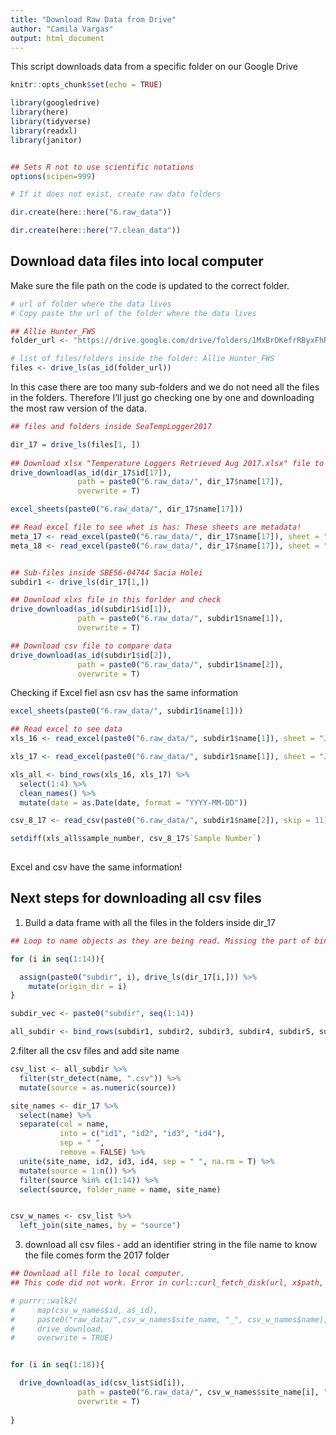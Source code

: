 ```yaml
---
title: "Download Raw Data from Drive"
author: "Camila Vargas"
output: html_document
---
```


This script downloads data from a specific folder on our Google Drive

```r
knitr::opts_chunk$set(echo = TRUE)

library(googledrive)
library(here)
library(tidyverse)
library(readxl)
library(janitor)


## Sets R not to use scientific notations
options(scipen=999) 

# If it does not exist, create raw data folders 

dir.create(here::here("6.raw_data"))

dir.create(here::here("7.clean_data"))


```

## Download data files into local computer

Make sure the file path on the code is updated to the correct folder.


```r
# url of folder where the data lives
# Copy paste the url of the folder where the data lives

## Allie Hunter_FWS
folder_url <- "https://drive.google.com/drive/folders/1MxBrDKefrRByxFhRKbvbzHnSDshcgW1e"

# list of files/folders inside the folder: Allie Hunter_FWS
files <- drive_ls(as_id(folder_url))

```

In this case there are too many sub-folders and we do not need all the files in the folders. Therefore I'll just go checking one by one and downloading the most raw version of the data.

```r
## files and folders inside SeaTempLogger2017

dir_17 = drive_ls(files[1, ])  
  
## Download xlsx "Temperature Loggers Retrieved Aug 2017.xlsx" file to see what it has
drive_download(as_id(dir_17$id[17]),
               path = paste0("6.raw_data/", dir_17$name[17]),
               overwrite = T)

excel_sheets(paste0("6.raw_data/", dir_17$name[17]))

## Read excel file to see whet is has: These sheets are metadata!
meta_17 <- read_excel(paste0("6.raw_data/", dir_17$name[17]), sheet = "2017")
meta_18 <- read_excel(paste0("6.raw_data/", dir_17$name[17]), sheet = "2018")


## Sub-files inside SBE56-04744 Sacia Holei
subdir1 <- drive_ls(dir_17[1,])

## Download xlxs file in this forlder and check
drive_download(as_id(subdir1$id[1]),
               path = paste0("6.raw_data/", subdir1$name[1]),
               overwrite = T)

## Download csv file to compare data
drive_download(as_id(subdir1$id[2]),
               path = paste0("6.raw_data/", subdir1$name[2]),
               overwrite = T)

```

Checking if Excel fiel asn csv has the same information

```r
excel_sheets(paste0("6.raw_data/", subdir1$name[1]))

## Read excel to see data
xls_16 <- read_excel(paste0("6.raw_data/", subdir1$name[1]), sheet = "July2016_Dec2016")

xls_17 <- read_excel(paste0("6.raw_data/", subdir1$name[1]), sheet = "Jan2017_Aug2017")

xls_all <- bind_rows(xls_16, xls_17) %>% 
  select(1:4) %>%
  clean_names() %>% 
  mutate(date = as.Date(date, format = "YYYY-MM-DD"))

csv_8_17 <- read_csv(paste0("6.raw_data/", subdir1$name[2]), skip = 11)

setdiff(xls_all$sample_number, csv_8_17$`Sample Number`)
  
```


Excel and csv have the same information!

## Next steps for downloading all csv files
1. Build a data frame with all the files in the folders inside dir_17

```r
## Loop to name objects as they are being read. Missing the part of binding all together into one dataframe

for (i in seq(1:14)){

  assign(paste0("subdir", i), drive_ls(dir_17[i,])) %>% 
    mutate(origin_dir = i)
}

subdir_vec <- paste0("subdir", seq(1:14))

all_subdir <- bind_rows(subdir1, subdir2, subdir3, subdir4, subdir5, subdir6, subdir7, subdir8, subdir9, subdir10, subdir11, subdir12, subdir13, subdir14, .id = "source")

```


2.filter all the csv files and add site name

```r
csv_list <- all_subdir %>% 
  filter(str_detect(name, ".csv")) %>% 
  mutate(source = as.numeric(source))

site_names <- dir_17 %>% 
  select(name) %>% 
  separate(col = name,
           into = c("id1", "id2", "id3", "id4"),
           sep = " ",
           remove = FALSE) %>% 
  unite(site_name, id2, id3, id4, sep = " ", na.rm = T) %>% 
  mutate(source = 1:n()) %>% 
  filter(source %in% c(1:14)) %>% 
  select(source, folder_name = name, site_name)


csv_w_names <- csv_list %>% 
  left_join(site_names, by = "source")

```

3. download all csv files - add an identifier string in the file name to know the file comes form the 2017 folder


```r

## Download all file to local computer. 
## This code did not work. Error in curl::curl_fetch_disk(url, x$path, handle = handle) : Failed to open file raw_data/Sacia Holei_SBE05604744_2017-08-30.csv.

# purrr::walk2(
#     map(csv_w_names$id, as_id),
#     paste0("raw_data/",csv_w_names$site_name, "_", csv_w_names$name),
#     drive_download,
#     overwrite = TRUE)


for (i in seq(1:18)){

  drive_download(as_id(csv_list$id[i]),
               path = paste0("6.raw_data/", csv_w_names$site_name[i], "_", csv_w_names$name[i]),
               overwrite = T)
  
}

```


